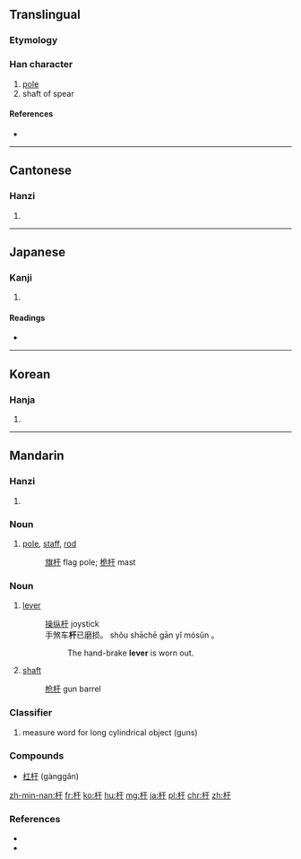 {{also|桿}}
==Translingual==

===Etymology===
{{Han compound|木|干|c1=s|c2=p|ls=psc}}

===Han character===
{{Han char|rn=75|rad=木|as=03|sn=7|four=4194<sub>0</sub>|canj=木一十 (DMJ)}}

# [[pole]]
# shaft of spear

====References====
* {{Han ref|kx=0511.010|dkj=14449|dj=0894.200|hdz=21156.120|uh=6746|ud=26438|bh=A7FD|bd=43005}}

----

==Cantonese==

===Hanzi===
{{yue-hanzi|jyut=|y=gon1|tra=桿}}

# {{defn|lang=yue|sort=木03}}

----

==Japanese==

===Kanji===
{{ja-kanji|grade=|rs=木03}}

# {{defn|lang=ja|sort=木03}}

====Readings====
* {{ja-readings|on=[[かん]] (kan)|kun=[[てこ]] (teko), [[てすり]] (tesuri)}}

----

==Korean==

===Hanja===
{{ko-hanja|hangeul=간|eumhun=|rv=gan|mr=kan|y=kan}}

# {{defn|lang=ko|sort=木03}}

----

==Mandarin==

===Hanzi===
{{cmn-hanzi|tra=桿|pin=[[gān]] ([[gan1]])|wg=kan<sup>1</sup>}}

# {{defn|lang=cmn|sort=木03}}

===Noun===
{{cmn-noun|ts|pin=gān|pint=gan1|mw=[[条]], [[根]]}}

# [[pole]], [[staff]], [[rod]]
#: [[旗杆]] flag pole; [[桅杆]] mast

===Noun===
{{cmn-noun|s|tra=桿|pin=gǎn|pint=gan3}}

# [[lever]]
#: [[操纵杆]] joystick
#: 手煞车'''杆'''已磨损。 shǒu shāchē gān yǐ mósǔn 。
#:: The hand-brake '''lever''' is worn out.
# [[shaft]]
#: [[枪杆]] gun barrel

===Classifier===
{{cmn-cls|s|tra=桿|pin=gǎn|pint=gan3}}

# measure word for long cylindrical object (guns)

===Compounds===
* [[杠杆]] (gànggǎn)

[[zh-min-nan:杆]]
[[fr:杆]]
[[ko:杆]]
[[hu:杆]]
[[mg:杆]]
[[ja:杆]]
[[pl:杆]]
[[chr:杆]]
[[zh:杆]]

===References===
* {{cite web
| url = http://www.mdbg.net/chindict/chindict.php?page=worddict&wdrst=0&wdqb=杆
| title = 杆
| work = MDBG English to Chinese dictionary ( Based on CC-CEDICT )
| language = Mandarin/English
| accessdate = 2014-03-19}}
* {{cite web
| url = http://www.jukuu.com/index.php
| title = Jukuu
| work = Jukuu
| language = Mandarin/English
| accessdate = 2014-03-19}}
